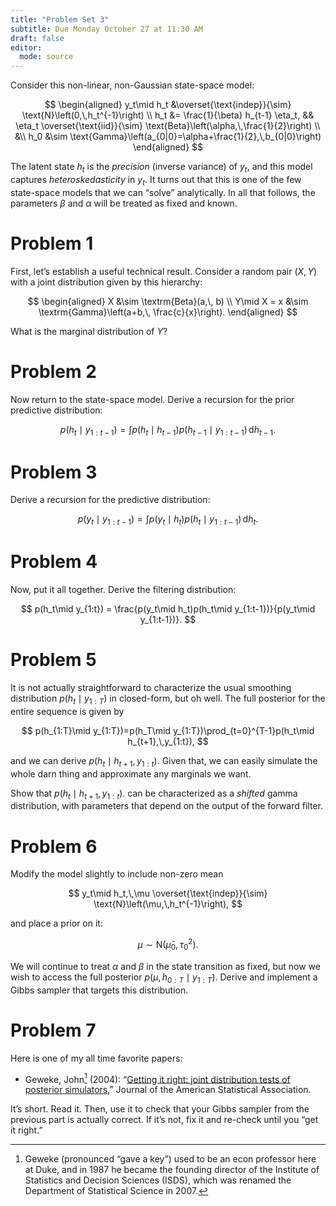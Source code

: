 ```yaml
---
title: "Problem Set 3"
subtitle: Due Monday October 27 at 11:30 AM
draft: false
editor: 
  mode: source
---
```


Consider this non-linear, non-Gaussian state-space model:

$$
\begin{aligned}
y_t\mid h_t
&\overset{\text{indep}}{\sim} 
\text{N}\left(0,\,h_t^{-1}\right)
\\
h_t
&=
\frac{1}{\beta}
h_{t-1}
\eta_t,
&&
\eta_t
\overset{\text{iid}}{\sim}
\text{Beta}\left(\alpha,\,\frac{1}{2}\right)
\\
&\\
h_0
&\sim 
\text{Gamma}\left(a_{0|0}=\alpha+\frac{1}{2},\,b_{0|0}\right)
\end{aligned}
$$

The latent state $h_t$ is the *precision* (inverse variance) of $y_t$, and this model captures *heteroskedasticity* in $y_t$. It turns out that this is one of the few state-space models that we can "solve" analytically. In all that follows, the parameters $\beta$ and $\alpha$ will be treated as fixed and known.

# Problem 1

First, let's establish a useful technical result. Consider a random pair $(X,\,Y)$ with a joint distribution given by this hierarchy:

$$
\begin{aligned}
    X
    &\sim 
    \textrm{Beta}(a,\, b)
    \\
    Y\mid X = x 
    &\sim 
    \textrm{Gamma}\left(a+b,\, \frac{c}{x}\right).
\end{aligned}
$$

What is the marginal distribution of $Y$?

# Problem 2

Now return to the state-space model. Derive a recursion for the prior predictive distribution:

$$
p(h_t\mid y_{1:t-1}) = \int p(h_t\mid h_{t-1})p(h_{t-1}\mid y_{1:t-1})\,\text{d}h_{t-1}.
$$

# Problem 3

Derive a recursion for the predictive distribution:

$$
p(y_t\mid y_{1:t-1}) = \int p(y_t\mid h_t)p(h_t\mid y_{1:t-1})\,\text{d}h_t.
$$

# Problem 4

Now, put it all together. Derive the filtering distribution:

$$
p(h_t\mid y_{1:t}) = \frac{p(y_t\mid h_t)p(h_t\mid y_{1:t-1})}{p(y_t\mid y_{1:t-1})}.
$$

# Problem 5

It is not actually straightforward to characterize the usual smoothing distribution $p(h_t\mid y_{1:T})$ in closed-form, but oh well. The full posterior for the entire sequence is given by

$$
p(h_{1:T}\mid y_{1:T})=p(h_T\mid y_{1:T})\prod_{t=0}^{T-1}p(h_t\mid h_{t+1},\,y_{1:t}),
$$

and we can derive $p(h_t\mid h_{t+1},\,y_{1:t})$. Given that, we can easily simulate the whole darn thing and approximate any marginals we want.

Show that $p(h_t\mid h_{t+1},\,y_{1:t})$. can be characterized as a *shifted* gamma distribution, with parameters that depend on the output of the forward filter.

# Problem 6

Modify the model slightly to include non-zero mean

$$
y_t\mid h_t,\,\mu
\overset{\text{indep}}{\sim} 
\text{N}\left(\mu,\,h_t^{-1}\right),
$$

and place a prior on it:

$$
\mu\sim\text{N}(\bar{\mu}_0,\,\tau^2_0).
$$

We will continue to treat $\alpha$ and $\beta$ in the state transition as fixed, but now we wish to access the full posterior $p(\mu,\,h_{0:T}\mid y_{1:T})$. Derive and implement a Gibbs sampler that targets this distribution.



# Problem 7

Here is one of my all time favorite papers:

- Geweke, John[^1] (2004): "[Getting it right: joint distribution tests of posterior simulators](https://doi.org/10.1198/016214504000001132)," Journal of the American Statistical Association.

It's short. Read it. Then, use it to check that your Gibbs sampler from the previous part is actually correct. If it's not, fix it and re-check until you "get it right."

[^1]: Geweke (pronounced "gave a key") used to be an econ professor here at Duke, and in 1987 he became the founding director of the Institute of Statistics and Decision Sciences (ISDS), which was renamed the Department of Statistical Science in 2007.